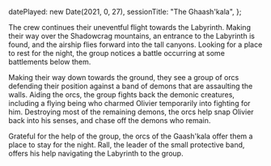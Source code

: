   datePlayed: new Date(2021, 0, 27),
  sessionTitle: "The Ghaash'kala",
};

The crew continues their uneventful flight towards the Labyrinth.
Making their way over the Shadowcrag mountains, an entrance to the Labyrinth is found, and the airship flies forward into the tall canyons.
Looking for a place to rest for the night, the group notices a battle occurring at some battlements below them.

Making their way down towards the ground, they see a group of orcs defending their position against a band of demons that are assaulting the walls.
Aiding the orcs, the group fights back the demonic creatures, including a flying being who charmed Olivier temporarily into fighting for him.
Destroying most of the remaining demons, the orcs help snap Olivier back into his senses, and chase off the demons who remain.

Grateful for the help of the group, the orcs of the Gaash'kala offer them a place to stay for the night.
Rall, the leader of the small protective band, offers his help navigating the Labyrinth to the group.
